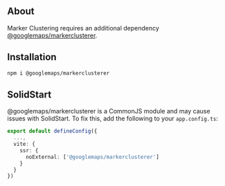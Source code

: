 <MDXHeader title="Marker Clustering" description="A filterable list of markers that are clustered together using @googlemaps/markerclusterer" />

<ComponentPreview name="marker-clustering" />

## About

Marker Clustering requires an additional dependency [@googlemaps/markerclusterer](https://www.npmjs.com/package/@googlemaps/markerclusterer).

## Installation

```bash
npm i @googlemaps/markerclusterer
```

## SolidStart

@googlemaps/markerclusterer is a CommonJS module and may cause issues with SolidStart. To fix this, add the following to your `app.config.ts`:

```ts {3-7}
export default defineConfig({
  ...,
  vite: {
    ssr: {
      noExternal: ['@googlemaps/markerclusterer']
    }
  }
})
```
